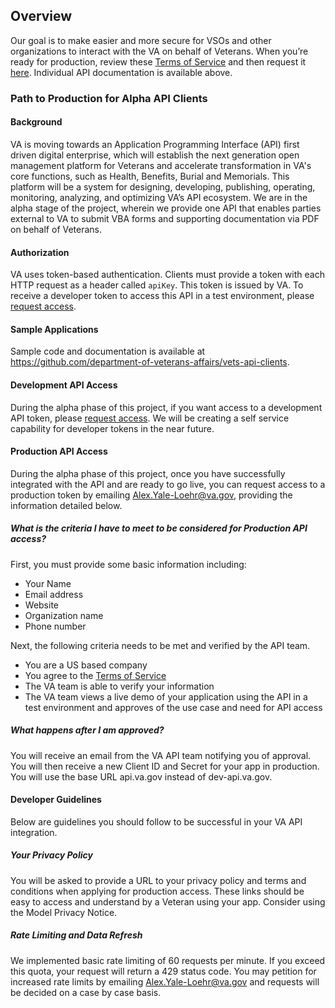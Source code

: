 ## Overview

Our goal is to make easier and more secure for VSOs and other organizations to interact with the VA on behalf of Veterans. When you’re ready for production, review these [Terms of Service](/#/terms-of-service) and then request it [here](https://github.com/department-of-veterans-affairs/vets-api-clients/issues/new). Individual API documentation is available above. 

### Path to Production for Alpha API Clients

#### Background

 VA is moving towards an Application Programming Interface (API) first driven digital enterprise, which will establish the next generation open management platform for Veterans and accelerate transformation in VA's core functions, such as Health, Benefits, Burial and Memorials. This platform will be a system for designing, developing, publishing, operating, monitoring, analyzing, and optimizing VA’s API ecosystem. We are in the alpha stage of the project, wherein we provide one API that enables parties external to VA to submit VBA forms and supporting documentation via PDF on behalf of Veterans.

#### Authorization 

VA uses token-based authentication. Clients must provide a token with each HTTP request as a header called `apiKey`. This token is issued by VA. To receive a developer token to access this API in a test environment, please [request access](/apply).

#### Sample Applications

Sample code and documentation is available at https://github.com/department-of-veterans-affairs/vets-api-clients.

#### Development API Access

During the alpha phase of this project, if you want access to a development API token, please [request access](/apply). We will be creating a self service capability for developer tokens in the near future.

#### Production API Access

During the alpha phase of this project, once you have successfully integrated with the API and are ready to go live, you can request access to a production token by emailing Alex.Yale-Loehr@va.gov, providing the information detailed below.

##### What is the criteria I have to meet to be considered for Production API access?

First, you must provide some basic information including:

* Your Name
* Email address
* Website
* Organization name
* Phone number

Next, the following criteria needs to be met and verified by the API team.

* You are a US based company
* You agree to the [Terms of Service](/#/terms-of-service)
* The VA team is able to verify your information
* The VA team views a live demo of your application using the API in a test environment and approves of the use case and need for API access

##### What happens after I am approved?

You will receive an email from the VA API team notifying you of approval. You will then receive a new Client ID and Secret for your app in production. You will use the base URL api.va.gov instead of dev-api.va.gov.

#### Developer Guidelines

Below are guidelines you should follow to be successful in your VA API integration.

##### Your Privacy Policy

You will be asked to provide a URL to your privacy policy and terms and conditions when applying for production access. These links should be easy to access and understand by a Veteran using your app. Consider using the Model Privacy Notice.

##### Rate Limiting and Data Refresh

We implemented basic rate limiting of 60 requests per minute. If you exceed this quota, your request will return a 429 status code. You may petition for increased rate limits by emailing Alex.Yale-Loehr@va.gov and requests will be decided on a case by case basis.
